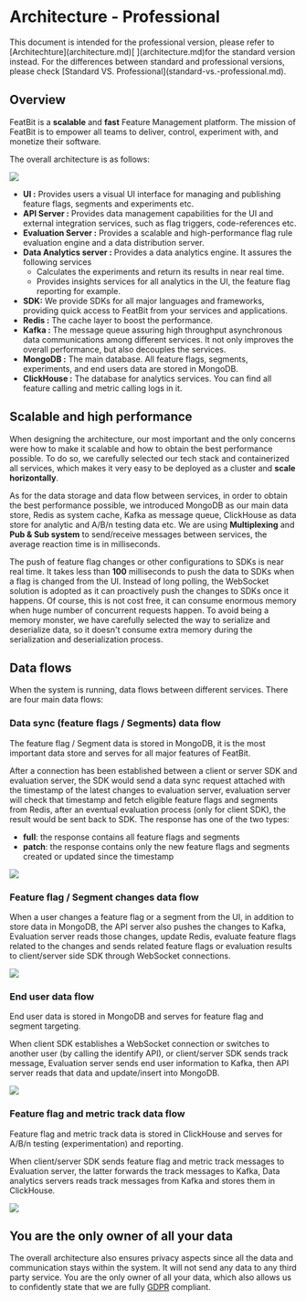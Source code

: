 
# Architecture - Professional

<Callout type="info" >
This document is intended for the professional version, please refer to [Architechture](architecture.md)[ ](architecture.md)for the standard version instead.  For the differences between standard and professional versions, please check [Standard VS. Professional](standard-vs.-professional.md).
</Callout>

## **Overview**

FeatBit is a **scalable** and **fast** Feature Management platform. The mission of FeatBit is to empower all teams to deliver, control, experiment with, and monetize their software.

The overall architecture is as follows:

![](../tech-stack/assets/architecture-professional/001.png)

* **UI :** Provides users a visual UI interface for managing and publishing feature flags, segments and experiments etc.
* **API Server :** Provides data management capabilities for the UI and external integration services, such as flag triggers, code-references etc.&#x20;
* **Evaluation Server :** Provides a scalable and high-performance flag rule evaluation engine and a data distribution server.
* **Data Analytics server :** Provides a data analytics engine. It assures the following services
  * Calculates the experiments and return its results in near real time.&#x20;
  * Provides insights services for all analytics in the UI, the feature flag reporting for example.
* **SDK:** We provide SDKs for all major languages and frameworks, providing quick access to FeatBit from your services and applications.
* **Redis :** The cache layer to boost the performance.
* **Kafka :** The message queue assuring high throughput asynchronous data communications among different services. It not only improves the overall performance, but also decouples the services.
* **MongoDB :** The main database. All feature flags, segments, experiments, and end users data are stored in MongoDB.
* **ClickHouse :** The database for analytics services. You can find all feature calling and metric calling logs in it.

## Scalable and high performance

When designing the architecture, our most important and the only concerns were how to make it scalable and how to obtain the best performance possible. To do so, we carefully selected our tech stack and containerized all services, which makes it very easy to be deployed as a cluster and **scale horizontally**.&#x20;

As for the data storage and data flow between services, in order to obtain the best performance possible, we introduced MongoDB as our main data store, Redis as system cache, Kafka as message queue, ClickHouse as data store for analytic and A/B/n testing data etc. We are using **Multiplexing** and **Pub & Sub system** to send/receive messages between services, the average reaction time is in milliseconds.

The push of feature flag changes or other configurations to SDKs is near real time. It takes less than **100** milliseconds to push the data to SDKs when a flag is changed from the UI. Instead of long polling, the WebSocket solution is adopted as it can proactively push the changes to SDKs once it happens. Of course, this is not cost free, it can consume enormous memory when huge number of concurrent requests happen. To avoid being a memory monster, we have carefully selected the way to serialize and deserialize data, so it doesn't consume extra memory during the serialization and deserialization process.&#x20;

## Data flows

When the system is running, data flows between different services. There are four main data flows:

### Data sync (feature flags / Segments) data flow

The feature flag / Segment data is stored in MongoDB, it is the most important data store and serves for all major features of FeatBit.

After a connection has been established between a client or server SDK and evaluation server, the SDK would send a data sync request attached with the timestamp of the latest changes to evaluation server, evaluation server will check that timestamp and fetch eligible feature flags and segments from Redis, after an eventual evaluation process (only for client SDK), the result would be sent back to SDK. The response has one of the two types:

* **full**: the response contains all feature flags and segments
* **patch**: the response contains only the new feature flags and segments created or updated since the timestamp

![](../tech-stack/assets/architecture-professional/002.png)

### Feature flag / Segment changes data flow

When a user changes a feature flag or a segment from the UI, in addition to store data in MongoDB, the API server also pushes the changes to Kafka, Evaluation server reads those changes, update Redis, evaluate feature flags related to the changes and sends related feature flags or evaluation results to client/server side SDK through WebSocket connections.&#x20;

![](../tech-stack/assets/architecture-professional/003.png)

### End user data flow

End user data is stored in MongoDB and serves for feature flag and segment targeting.

When client SDK establishes a WebSocket connection or switches to another user (by calling the identify API), or client/server SDK sends track message,  Evaluation server sends end user information to Kafka, then API server reads that data and update/insert into MongoDB.

![](../tech-stack/assets/architecture-professional/004.png)

### Feature flag and metric track data flow

Feature flag and metric track data is stored in ClickHouse and serves for A/B/n testing (experimentation) and reporting.&#x20;

When client/server SDK sends feature flag and metric track messages to Evaluation server, the latter forwards the track messages to Kafka, Data analytics servers reads track messages from Kafka and stores them in ClickHouse.

![](../tech-stack/assets/architecture-professional/005.png)

## **You are the only owner of all your data**

The overall architecture also ensures privacy aspects since all the data and communication stays within the system. It will not send any data to any third party service. You are the only owner of all your data, which also allows us to confidently state that we are fully [GDPR](https://gdpr-info.eu/) compliant.
